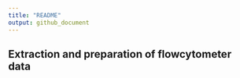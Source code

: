 ```yaml
---
title: "README"
output: github_document
---
```


## Extraction and preparation of flowcytometer data
